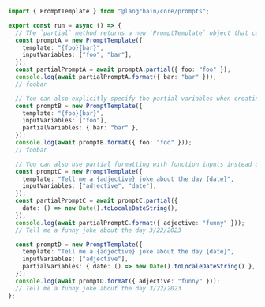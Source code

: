 ```typescript
import { PromptTemplate } from "@langchain/core/prompts";

export const run = async () => {
  // The `partial` method returns a new `PromptTemplate` object that can be used to format the prompt with only some of the input variables.
  const promptA = new PromptTemplate({
    template: "{foo}{bar}",
    inputVariables: ["foo", "bar"],
  });
  const partialPromptA = await promptA.partial({ foo: "foo" });
  console.log(await partialPromptA.format({ bar: "bar" }));
  // foobar

  // You can also explicitly specify the partial variables when creating the `PromptTemplate` object.
  const promptB = new PromptTemplate({
    template: "{foo}{bar}",
    inputVariables: ["foo"],
    partialVariables: { bar: "bar" },
  });
  console.log(await promptB.format({ foo: "foo" }));
  // foobar

  // You can also use partial formatting with function inputs instead of string inputs.
  const promptC = new PromptTemplate({
    template: "Tell me a {adjective} joke about the day {date}",
    inputVariables: ["adjective", "date"],
  });
  const partialPromptC = await promptC.partial({
    date: () => new Date().toLocaleDateString(),
  });
  console.log(await partialPromptC.format({ adjective: "funny" }));
  // Tell me a funny joke about the day 3/22/2023

  const promptD = new PromptTemplate({
    template: "Tell me a {adjective} joke about the day {date}",
    inputVariables: ["adjective"],
    partialVariables: { date: () => new Date().toLocaleDateString() },
  });
  console.log(await promptD.format({ adjective: "funny" }));
  // Tell me a funny joke about the day 3/22/2023
};
```

